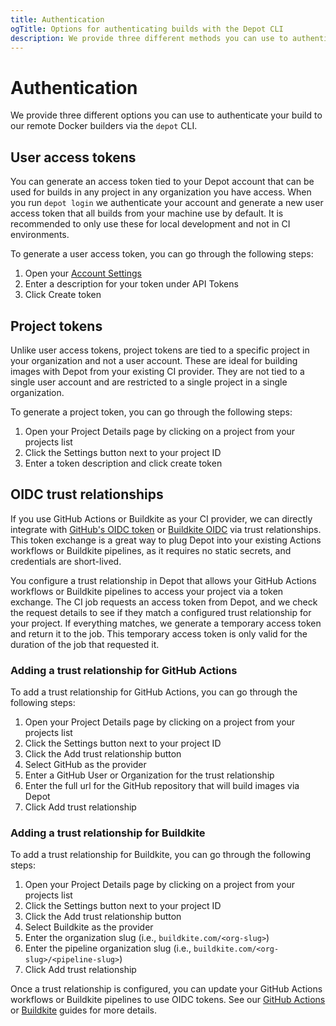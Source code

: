 ```yaml
---
title: Authentication
ogTitle: Options for authenticating builds with the Depot CLI
description: We provide three different methods you can use to authenticate your container image builds.
---
```


# Authentication

We provide three different options you can use to authenticate your build to our remote Docker builders via the `depot` CLI.

## User access tokens

You can generate an access token tied to your Depot account that can be used for builds in any project in any organization you have access. When you run `depot login` we authenticate your account and generate a new user access token that all builds from your machine use by default. It is recommended to only use these for local development and not in CI environments.

To generate a user access token, you can go through the following steps:

1. Open your [Account Settings](/settings)
2. Enter a description for your token under API Tokens
3. Click Create token

## Project tokens

Unlike user access tokens, project tokens are tied to a specific project in your organization and not a user account. These are ideal for building images with Depot from your existing CI provider. They are not tied to a single user account and are restricted to a single project in a single organization.

To generate a project token, you can go through the following steps:

1. Open your Project Details page by clicking on a project from your projects list
2. Click the Settings button next to your project ID
3. Enter a token description and click create token

## OIDC trust relationships

If you use GitHub Actions or Buildkite as your CI provider, we can directly integrate with [GitHub's OIDC token](https://docs.github.com/en/actions/deployment/security-hardening-your-deployments/about-security-hardening-with-openid-connect) or [Buildkite OIDC](https://buildkite.com/docs/agent/v3/cli-oidc) via trust relationships. This token exchange is a great way to plug Depot into your existing Actions workflows or Buildkite pipelines, as it requires no static secrets, and credentials are short-lived.

You configure a trust relationship in Depot that allows your GitHub Actions workflows or Buildkite pipelines to access your project via a token exchange. The CI job requests an access token from Depot, and we check the request details to see if they match a configured trust relationship for your project. If everything matches, we generate a temporary access token and return it to the job. This temporary access token is only valid for the duration of the job that requested it.

### Adding a trust relationship for GitHub Actions

To add a trust relationship for GitHub Actions, you can go through the following steps:

1. Open your Project Details page by clicking on a project from your projects list
2. Click the Settings button next to your project ID
3. Click the Add trust relationship button
4. Select GitHub as the provider
5. Enter a GitHub User or Organization for the trust relationship
6. Enter the full url for the GitHub repository that will build images via Depot
7. Click Add trust relationship

### Adding a trust relationship for Buildkite

To add a trust relationship for Buildkite, you can go through the following steps:

1. Open your Project Details page by clicking on a project from your projects list
2. Click the Settings button next to your project ID
3. Click the Add trust relationship button
4. Select Buildkite as the provider
5. Enter the organization slug (i.e., `buildkite.com/<org-slug>`)
6. Enter the pipeline organization slug (i.e., `buildkite.com/<org-slug>/<pipeline-slug>`)
7. Click Add trust relationship

Once a trust relationship is configured, you can update your GitHub Actions workflows or Buildkite pipelines to use OIDC tokens. See our [GitHub Actions](/docs/integrations/github-actions) or [Buildkite](/docs/integrations/buildkite) guides for more details.
